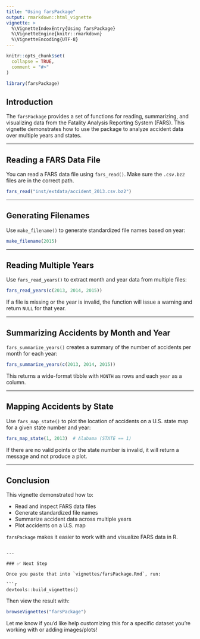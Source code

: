 ```yaml
---
title: "Using farsPackage"
output: rmarkdown::html_vignette
vignette: >
  %\VignetteIndexEntry{Using farsPackage}
  %\VignetteEngine{knitr::rmarkdown}
  %\VignetteEncoding{UTF-8}
---
```


```r
knitr::opts_chunk$set(
  collapse = TRUE,
  comment = "#>"
)

```

```r
library(farsPackage)
```


## Introduction

The `farsPackage` provides a set of functions for reading, summarizing, and visualizing data from the Fatality Analysis Reporting System (FARS). This vignette demonstrates how to use the package to analyze accident data over multiple years and states.

---

## Reading a FARS Data File

You can read a FARS data file using `fars_read()`. Make sure the `.csv.bz2` files are in the correct path.

```r
fars_read("inst/extdata/accident_2013.csv.bz2")
```

---

## Generating Filenames

Use `make_filename()` to generate standardized file names based on year:

```r
make_filename(2015)
```

---

## Reading Multiple Years

Use `fars_read_years()` to extract month and year data from multiple files:

```r
fars_read_years(c(2013, 2014, 2015))
```

If a file is missing or the year is invalid, the function will issue a warning and return `NULL` for that year.

---

## Summarizing Accidents by Month and Year

`fars_summarize_years()` creates a summary of the number of accidents per month for each year:

```r
fars_summarize_years(c(2013, 2014, 2015))
```

This returns a wide-format tibble with `MONTH` as rows and each `year` as a column.

---

## Mapping Accidents by State

Use `fars_map_state()` to plot the location of accidents on a U.S. state map for a given state number and year:

```r
fars_map_state(1, 2013)  # Alabama (STATE == 1)
```

If there are no valid points or the state number is invalid, it will return a message and not produce a plot.

---

## Conclusion

This vignette demonstrated how to:

* Read and inspect FARS data files
* Generate standardized file names
* Summarize accident data across multiple years
* Plot accidents on a U.S. map

`farsPackage` makes it easier to work with and visualize FARS data in R.

````

---

### ✅ Next Step

Once you paste that into `vignettes/farsPackage.Rmd`, run:

```r
devtools::build_vignettes()
````

Then view the result with:

```r
browseVignettes("farsPackage")
```

Let me know if you'd like help customizing this for a specific dataset you’re working with or adding images/plots!
